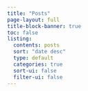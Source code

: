 ```yaml
---
title: "Posts"
page-layout: full
title-block-banner: true
toc: false
listing:
  contents: posts
  sort: "date desc"
  type: default
  categories: true
  sort-ui: false
  filter-ui: false
---
```


## 
